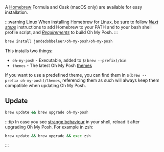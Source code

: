 A [Homebrew][brew] Formula and Cask (macOS only) are available for easy installation.

:::warning Linux
When installing Homebrew for Linux,
be sure to follow *[Next steps][nextsteps]* instructions to add Homebrew to your PATH and to your
bash shell profile script, and *[Requirements][requirements]* to build Oh My Posh.
:::

```bash
brew install jandedobbeleer/oh-my-posh/oh-my-posh
```

This installs two things:

- `oh-my-posh` - Executable, added to `$(brew --prefix)/bin`
- `themes` - The latest Oh My Posh [themes][themes]

If you want to use a predefined theme, you can find them in `$(brew --prefix oh-my-posh)/themes`, referencing them as such
will always keep them compatible when updating Oh My Posh.

## Update

```bash
brew update && brew upgrade oh-my-posh
```

:::tip
In case you see [strange behaviour][strange] in your shell, reload it after upgrading Oh My Posh.
For example in zsh:

```bash
brew update && brew upgrade && exec zsh
```
:::

[brew]: https://brew.sh
[requirements]: https://docs.brew.sh/Homebrew-on-Linux#requirements
[nextsteps]: https://docs.brew.sh/Homebrew-on-Linux#install
[themes]: https://ohmyposh.dev/docs/themes
[strange]: https://github.com/JanDeDobbeleer/oh-my-posh/issues/1287
